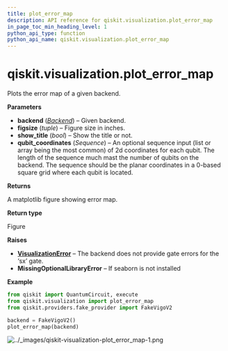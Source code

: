 ```yaml
---
title: plot_error_map
description: API reference for qiskit.visualization.plot_error_map
in_page_toc_min_heading_level: 1
python_api_type: function
python_api_name: qiskit.visualization.plot_error_map
---
```


# qiskit.visualization.plot\_error\_map

<Function id="qiskit.visualization.plot_error_map" github="https://github.com/qiskit/qiskit/tree/stable/0.23/qiskit/visualization/gate_map.py" signature="plot_error_map(backend, figsize=(12, 9), show_title=True, qubit_coordinates=None)">
  Plots the error map of a given backend.

  **Parameters**

  *   **backend** ([*Backend*](qiskit.providers.Backend "qiskit.providers.Backend")) – Given backend.
  *   **figsize** (*tuple*) – Figure size in inches.
  *   **show\_title** (*bool*) – Show the title or not.
  *   **qubit\_coordinates** (*Sequence*) – An optional sequence input (list or array being the most common) of 2d coordinates for each qubit. The length of the sequence much mast the number of qubits on the backend. The sequence should be the planar coordinates in a 0-based square grid where each qubit is located.

  **Returns**

  A matplotlib figure showing error map.

  **Return type**

  Figure

  **Raises**

  *   [**VisualizationError**](qiskit.visualization.VisualizationError "qiskit.visualization.VisualizationError") – The backend does not provide gate errors for the ‘sx’ gate.
  *   **MissingOptionalLibraryError** – If seaborn is not installed

  **Example**

  ```python
  from qiskit import QuantumCircuit, execute
  from qiskit.visualization import plot_error_map
  from qiskit.providers.fake_provider import FakeVigoV2

  backend = FakeVigoV2()
  plot_error_map(backend)
  ```

  ![../\_images/qiskit-visualization-plot\_error\_map-1.png](/images/api/qiskit/0.42/qiskit-visualization-plot_error_map-1.png)
</Function>

